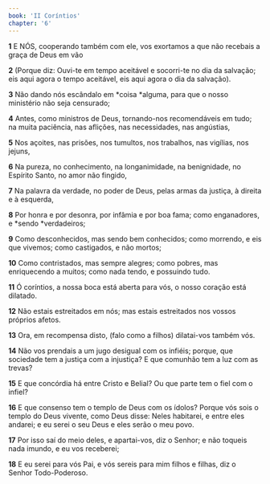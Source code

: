 ```yaml
---
book: 'II Coríntios'
chapter: '6'
---
```


**1** E NÓS, cooperando também com ele, vos exortamos a que não recebais a graça de Deus em vão

**2** (Porque diz: Ouvi-te em tempo aceitável e socorri-te no dia da salvação; eis aqui agora o tempo aceitável, eis aqui agora o dia da salvação).

**3** Não dando nós escândalo em *coisa *alguma, para que o nosso ministério não seja censurado;

**4** Antes, como ministros de Deus, tornando-nos recomendáveis em tudo; na muita paciência, nas aflições, nas necessidades, nas angústias,

**5** Nos açoites, nas prisões, nos tumultos, nos trabalhos, nas vigílias, nos jejuns,

**6** Na pureza, no conhecimento, na longanimidade, na benignidade, no Espírito Santo, no amor não fingido,

**7** Na palavra da verdade, no poder de Deus, pelas armas da justiça, à direita e à esquerda,

**8** Por honra e por desonra, por infâmia e por boa fama; como enganadores, e *sendo *verdadeiros;

**9** Como desconhecidos, mas sendo bem conhecidos; como morrendo, e eis que vivemos; como castigados, e não mortos;

**10** Como contristados, mas sempre alegres; como pobres, mas enriquecendo a muitos; como nada tendo, e possuindo tudo.

**11** Ó coríntios, a nossa boca está aberta para vós, o nosso coração está dilatado.

**12** Não estais estreitados em nós; mas estais estreitados nos vossos próprios afetos.

**13** Ora, em recompensa disto, (falo como a filhos) dilatai-vos também vós.

**14** Não vos prendais a um jugo desigual com os infiéis; porque, que sociedade tem a justiça com a injustiça? E que comunhão tem a luz com as trevas?

**15** E que concórdia há entre Cristo e Belial? Ou que parte tem o fiel com o infiel?

**16** E que consenso tem o templo de Deus com os ídolos? Porque vós sois o templo do Deus vivente, como Deus disse: Neles habitarei, e entre eles andarei; e eu serei o seu Deus e eles serão o meu povo.

**17** Por isso saí do meio deles, e apartai-vos, diz o Senhor; e não toqueis nada imundo, e eu vos receberei;

**18** E eu serei para vós Pai, e vós sereis para mim filhos e filhas, diz o Senhor Todo-Poderoso.
